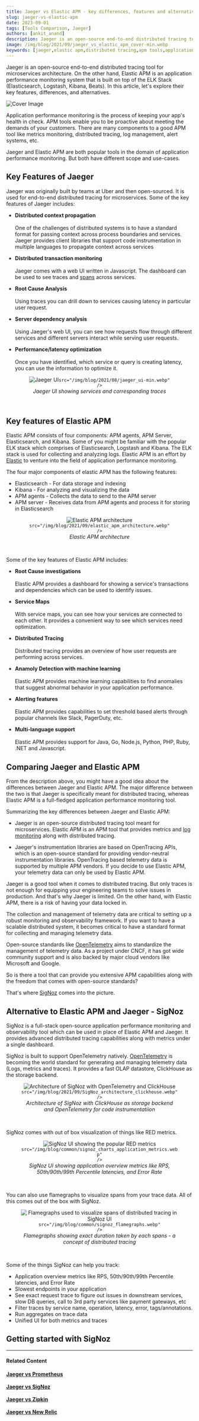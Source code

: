 ```yaml
---
title: Jaeger vs Elastic APM - key differences, features and alternatives
slug: jaeger-vs-elastic-apm
date: 2023-09-01
tags: [Tools Comparison, Jaeger]
authors: [ankit_anand]
description: Jaeger is an open-source end-to-end distributed tracing tool for microservices architecture. On the other hand, Elastic APM is an application performance monitoring system which is built on top of the ELK Stack...
image: /img/blog/2021/09/jaeger_vs_elastic_apm_cover-min.webp
keywords: [jaeger,elastic apm,distributed tracing,apm tools,application performance monitoring]
---
```

<head>
  <link rel="canonical" href="https://signoz.io/blog/jaeger-vs-elastic-apm/"/>
</head>



Jaeger is an open-source end-to-end distributed tracing tool for microservices architecture. On the other hand, Elastic APM is an application performance monitoring system that is built on top of the ELK Stack (Elasticsearch, Logstash, Kibana, Beats). In this article, let's explore their key features, differences, and alternatives.



![Cover Image](/img/blog/2021/09/jaeger_vs_elastic_apm_cover-min.webp)


Application performance monitoring is the process of keeping your app's health in check. APM tools enable you to be proactive about meeting the demands of your customers. There are many components to a good APM tool like metrics monitoring, distributed tracing, log management, alert systems, etc.

Jaeger and Elastic APM are both popular tools in the domain of application performance monitoring. But both have different scope and use-cases.

## Key Features of Jaeger
Jaeger was originally built by teams at Uber and then open-sourced. It is used for end-to-end distributed tracing for microservices. Some of the key features of Jaeger includes:

- **Distributed context propagation**<br></br>
  One of the challenges of distributed systems is to have a standard format for passing context across process boundaries and services. Jaeger provides client libraries that support code instrumentation in multiple languages to propagate context across services

- **Distributed transaction monitoring**<br></br>
  Jaeger comes with a web UI written in Javascript. The dashboard can be used to see traces and [spans](https://signoz.io/blog/distributed-tracing-span/) across services.

- **Root Cause Analysis**<br></br>
  Using traces you can drill down to services causing latency in particular user request.

- **Server dependency analysis**<br></br>
  Using Jaeger's web UI, you can see how requests flow through different services and different servers interact while serving user requests.

- **Performance/latency optimization**<br></br>
  Once you have identified, which service or query is creating latency, you can use the information to optimize it.



<figure data-zoomable align='center'>
    <img className="box-shadowed-image"
    alt="Jaeger UI"
    
    src="/img/blog/2021/08/jaeger_ui-min.webp"
    />
<figcaption><i>Jaeger UI showing services and corresponding traces</i></figcaption>
    </figure>
<br/>

## Key features of Elastic APM
Elastic APM consists of four components: APM agents, APM Server, Elasticsearch, and Kibana. Some of you might be familiar with the popular ELK stack which comprises of Elasticsearch, Logstash and Kibana. The ELK stack is used for collecting and analyzing logs. Elastic APM is an effort by [Elastic](https://www.elastic.co/) to venture into the field of application performance monitoring.

The four major components of elastic APM has the following features:

- Elasticsearch - For data storage and indexing
- Kibana - For analyzing and visualizing the data
- APM agents - Collects the data to send to the APM server
- APM server - Receives data from APM agents and process it for storing in Elasticsearch

<figure data-zoomable align='center'>
    <img className="box-shadowed-image"
    alt="Elastic APM architecture"
    
    src="/img/blog/2021/09/elastic_apm_architecture.webp"
    />
<figcaption><i>Elastic APM architecture</i></figcaption>
    </figure>
<br/>

Some of the key features of Elastic APM includes:

- **Root Cause investigations**<br></br>
Elastic APM provides a dashboard for showing a service's transactions and dependencies which can be used to identify issues.

- **Service Maps**<br></br>
With service maps, you can see how your services are connected to each other. It provides a convenient way to see which services need optimization.

- **Distributed Tracing**<br></br>
Distributed tracing provides an overview of how user requests are performing across services.

- **Anamoly Detection with machine learning**<br></br>
Elastic APM provides machine learning capabilities to find anomalies that suggest abnormal behavior in your application performance.

- **Alerting features**<br></br>
Elastic APM provides capabilities to set threshold based alerts through popular channels like Slack, PagerDuty, etc.

- **Multi-language support**<br></br>
Elastic APM provides support for Java, Go, Node.js, Python, PHP, Ruby, .NET and Javascript.

## Comparing Jaeger and Elastic APM
From the description above, you might have a good idea about the differences between Jaeger and Elastic APM. The major difference between the two is that Jaeger is specifically meant for distributed tracing, whereas Elastic APM is a full-fledged application performance monitoring tool.

Summarizing the key differences between Jaeger and Elastic APM:

- Jaeger is an open-source distributed tracing tool meant for microservices. Elastic APM is an APM tool that provides metrics and [log monitoring](https://signoz.io/blog/log-monitoring/) along with distributed tracing.

- Jaeger's instrumentation libraries are based on OpenTracing APIs, which is an open-source standard for providing vendor-neutral instrumentation libraries. OpenTracing based telemetry data is supported by multiple APM vendors. If you decide to use Elastic APM, your telemetry data can only be used by Elastic APM.

Jaeger is a good tool when it comes to distributed tracing. But only traces is not enough for equipping your engineering teams to solve issues in production. And that's why Jaeger is limited. On the other hand, with Elastic APM, there is a risk of having your data locked in.

The collection and management of telemetry data are critical to setting up a robust monitoring and observability framework. If you want to have a scalable distributed system, it becomes critical to have a standard format for collecting and managing telemetry data.

Open-source standards like [OpenTelemetry](https://opentelemetry.io/) aims to standardize the management of telemetry data. As a project under CNCF, it has got wide community support and is also backed by major cloud vendors like Microsoft and Google.

So is there a tool that can provide you extensive APM capabilities along with the freedom that comes with open-source standards?

That's where [SigNoz](https://signoz.io/) comes into the picture.

## Alternative to Elastic APM and Jaeger - SigNoz
SigNoz is a full-stack open-source application performance monitoring and observability tool which can be used in place of Elastic APM and Jaeger. It provides advanced distributed tracing capabilities along with metrics under a single dashboard.

SigNoz is built to support OpenTelemetry natively. [OpenTelemetry](https://opentelemetry.io/) is becoming the world standard for generating and managing telemetry data (Logs, metrics and traces). It provides a fast OLAP datastore, ClickHouse as the storage backend.

<figure data-zoomable align='center'>
    <img className="box-shadowed-image"
    alt="Architecture of SigNoz with OpenTelemetry and ClickHouse"
    
    src="/img/blog/2021/09/SigNoz_architecture_clickhouse.webp"
    />
<figcaption><i>Architecture of SigNoz with ClickHouse as storage backend and OpenTelemetry for code instrumentatiion</i></figcaption>
    </figure>
<br/>

SigNoz comes with out of box visualization of things like RED metrics.

<figure data-zoomable align='center'>
    <img className="box-shadowed-image"
    alt="SigNoz UI showing the popular RED metrics"
    
    src="/img/blog/common/signoz_charts_application_metrics.webp"
    />
<figcaption><i>SigNoz UI showing application overview metrics like RPS, 50th/90th/99th Percentile latencies, and Error Rate</i></figcaption>
    </figure>
<br/>

You can also use flamegraphs to visualize spans from your trace data. All of this comes out of the box with SigNoz.

<figure data-zoomable align='center'>
    <img className="box-shadowed-image"
    alt="Flamegraphs used to visualize spans of distributed tracing in SigNoz UI"
    
    src="/img/blog/common/signoz_flamegraphs.webp"
    />
<figcaption><i>Flamegraphs showing exact duration taken by each spans - a concept of distributed tracing</i></figcaption>
    </figure>
<br/>


Some of the things SigNoz can help you track:

- Application overview metrics like RPS, 50th/90th/99th Percentile latencies, and Error Rate
- Slowest endpoints in your application
- See exact request trace to figure out issues in downstream services, slow DB queries, call to 3rd party services like payment gateways, etc
- Filter traces by service name, operation, latency, error, tags/annotations.
- Run aggregates on trace data
- Unified UI for both metrics and traces

## Getting started with SigNoz

<GetStartedSigNoz />

___

#### **Related Content**

**[Jaeger vs Prometheus](https://signoz.io/blog/jaeger-vs-prometheus)**<br></br>
**[Jaeger vs SigNoz](https://signoz.io/blog/jaeger-vs-signoz/)**<br></br>
**[Jaeger vs Zipkin](https://signoz.io/blog/jaeger-vs-zipkin/)**<br></br>
**[Jaeger vs New Relic](https://signoz.io/blog/jaeger-vs-elastic-apm/)**<br></br>
